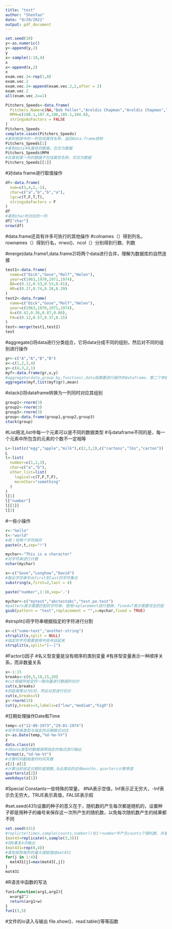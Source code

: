 ```yaml
---
title: "test"
author: "ShenTao"
date: "9/29/2021"
output: pdf_document
---
```

```r
set.seed(10)
y<-as.numeric()
y<-append(y,2)
y
x<-sample(1:10,4)
x
x<-append(x,2)
x
exam.vec.2<-rep(1,8)
exam.vec.2
exam.vec.2<-append(exam.vec.2,2,after = 2)
exam.vec.2
all(exam.vec.2==1)
```


```r
Pitchers_Speeds<-data.frame(
  Pitchers_Name=c(NA,"Bob Feller","Aroldis Chapman","Aroldis Chapman","Joel Zumaya"),
  MPH=c(108.1,107.6,106,105.1,104.8),
  stringsAsFactors = FALSE
)
Pitchers_Speeds
complete.cases(Pitchers_Speeds)
#拿到框架中的一列包括属性名称，返回data.frame结构
Pitchers_Speeds[1]
#拿到data中$属性的数据，仅仅为数据
Pitchers_Speeds$MPH
#仅拿到某一列的数据不包括属性名称，仅仅为数据
Pitchers_Speeds[[1]]
```


#对data frame进行取值操作
```r
df<-data.frame(
  num=c(3,4,2,-1),
  char=c("a","b","b","a"),
  lgc=c(T,F,T,T),
  stringsAsFactors = F
)
df
#拿到char所对应的一列
df["char"]
nrow(df)
```

#data.frame还具有许多可执行的其他操作
#colnames（）得到列名，rownames（）得到行名，nrwo()、ncol（）分别得到行数、列数

#merge(data.frame1,data.frame2)将两个data进行合并，理解为数据库的自然连接
```r
test1<-data.frame(
  name=c("Dick","Gose","Rolf","Helen"),
  year=c(1963,1970,1971,1974),
  BA=c(0.12,0.53,0.53,0.81),
  HR=c(0.27,0.74,0.28,0.29)
)
test2<-data.frame(
  name=c("Dick","Gose","Rolf","Helen"),
  year=c(1963,1970,1971,1974),
  A=c(0.42,0.26,0.87,0.86),
  FA=c(0.12,0.57,0.37,0.15)
)
test<-merge(test1,test2)
test
```

#aggregate()将data进行分类组合，它将data分成不同的组别，然后对不同的组别进行操作
```r
gr<-c("A","A","B","B")
x<-c(1,2,3,4)
y<-c(4,3,2,1)
myf<-data.frame(gr,x,y)
#aggregate(data,group by,function),data指需要进行操作的dataframe，第二个参数为分类的依据，第三个操作是分类后想要进行的操作
aggregate(myf,list(myf$gr),mean)
```

#stack()将dataframe转换为一列同时对应其组别
```r
group1<-rnorm(3)
group2<-rnorm(3)
group3<-rnorm(3)
group<-data.frame(group1,group2,group3)
stack(group)
```

#List用法,list中每一个元素可以是不同的数据类型
#与dataframe不同的是，每一个元素中所包含的元素的个数不一定相等
```r
L<-list(c("egg","apple","milk"),c(2,3,2),c("cartons","lbs","carton"))
L
l<-list(
  number=c(1,2,3),
  char=c("a","b"),
  other_list=list(
    logical=c(T,F,T,F),
    moreChar="something"
  )
)
l[1]
l["number"]
l[[1]]
l[3]
```

#一些小操作
```r
r<-"hello"
t<-"world"
#用！将两个字符隔开
paste(r,t,sep="!")
```
```r
mychar<-"This is a character"
#对字符串进行计数
nchar(mychar)
```
```r
x<-c("Gose","Longhow","David")
#取出字符串中从first到last的字符集合
substring(x,first=2,last = 4)
```
```r
paste("number",1:10,sep='.')
```
```r
mychar<-c("mytest","abctestabc","test.po.test")
#pattern表示需要匹配的字符串，使用replacement进行替换，fixed=T表示需要完全匹配
gsub(pattern = "test",replacement = "",x=mychar,fixed = TRUE)
```

#strsplit()将字符串根据指定的字符进行分割
```r
x<-c("some~text","another-string")
strsplit(x,split = NULL)
#指定的字符需要使用中括号括起来
strsplit(x,split="[~-]")
```

#Factor()因子
#名义型变量是没有顺序的类别变量
#有序型变量表示一种顺序关系，而非数量关系
```r
x<-1:15
breaks<-c(0,5,10,15,20)
#cut根据所给定的一维向量进行数据的切分
cut(x,breaks)
#将距离等分为5份，然后对其进行切分
cut(x,breaks=5)
y<-rnorm(15)
cut(y,breaks=3,labels=c("low","medium","high"))
```

#日期处理操作Date和Time
```r
temp<-c("12-09-1973","29-01-1974")
#将字符串类型与指定的日期格式对应
z<-as.Date(temp,"%d-%m-%Y")
z
data.class(z)
#将date类型的数据按照指定的格式进行输出
format(z,"%d-%m-%Y")
#计算时间戳相差的时间天数
z[2]-z[1]
#计算当前给定日期的星期数,与此类似的还有months，quarters计算季度
quarters(z[2])
weekdays(z[1])
```

#Special Constants一些特殊的常量，
#NA表示空值，Inf表示正无穷大，-Inf表示负无穷大，TRUE表示真值，FALSE表示假

#set.seed(431)设置的种子的意义在于，随机数的产生每次都是随机的，设置种子即是用种子的编号来保存这一次所产生的随机数，以免每次随机数产生的结果都不同
```r
set.seed(431)
#replicte(times,sample(counts,number))在1～number中产生counts个随机数，并重复这个过程times次
(mat43=replicate(4,sample(3,3)))
#将0重复4次输出
(mat431=rep(0,4))
#拿到矩阵每列的最大值赋值给mat431
for(j in 1:4){
  mat431[j]=max(mat43[,j])
}
mat431
```

#R语言中函数的写法
```r
fun1=function(arg1,arg2){
  w=arg2^2
  return(arg1+w)
}
fun1(3,5)
```

#文件的io读入与输出
file.show()、read.table()等等函数
